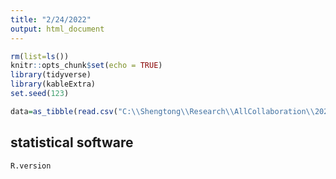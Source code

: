 ```yaml
---
title: "2/24/2022"
output: html_document
---
```


```r
rm(list=ls())
knitr::opts_chunk$set(echo = TRUE)
library(tidyverse)
library(kableExtra)
set.seed(123)
```

```r
data=as_tibble(read.csv("C:\\Shengtong\\Research\\AllCollaboration\\2022\\202202\\Mohamed\\D3_ENDO_Clicker_Survey_(Responses)_coded.csv", header=T))

```


## statistical software 

```r
R.version
```